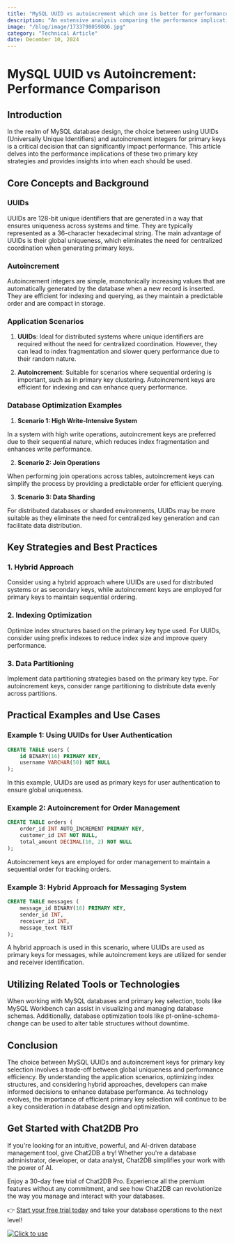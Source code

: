 ```yaml
---
title: "MySQL UUID vs autoincrement which one is better for performance"
description: "An extensive analysis comparing the performance implications of using UUIDs versus autoincrement for primary keys in MySQL databases."
image: "/blog/image/1733798059806.jpg"
category: "Technical Article"
date: December 10, 2024
---
```


# MySQL UUID vs Autoincrement: Performance Comparison


<Authors date="December 10, 2024">
  <Author name="Aiden Stone" link="https://chat2db.ai" />
</Authors>

## Introduction

In the realm of MySQL database design, the choice between using UUIDs (Universally Unique Identifiers) and autoincrement integers for primary keys is a critical decision that can significantly impact performance. This article delves into the performance implications of these two primary key strategies and provides insights into when each should be used.

## Core Concepts and Background

### UUIDs

UUIDs are 128-bit unique identifiers that are generated in a way that ensures uniqueness across systems and time. They are typically represented as a 36-character hexadecimal string. The main advantage of UUIDs is their global uniqueness, which eliminates the need for centralized coordination when generating primary keys.

### Autoincrement

Autoincrement integers are simple, monotonically increasing values that are automatically generated by the database when a new record is inserted. They are efficient for indexing and querying, as they maintain a predictable order and are compact in storage.

### Application Scenarios

1. **UUIDs**: Ideal for distributed systems where unique identifiers are required without the need for centralized coordination. However, they can lead to index fragmentation and slower query performance due to their random nature.

2. **Autoincrement**: Suitable for scenarios where sequential ordering is important, such as in primary key clustering. Autoincrement keys are efficient for indexing and can enhance query performance.

### Database Optimization Examples

1. **Scenario 1: High Write-Intensive System**

In a system with high write operations, autoincrement keys are preferred due to their sequential nature, which reduces index fragmentation and enhances write performance.

2. **Scenario 2: Join Operations**

When performing join operations across tables, autoincrement keys can simplify the process by providing a predictable order for efficient querying.

3. **Scenario 3: Data Sharding**

For distributed databases or sharded environments, UUIDs may be more suitable as they eliminate the need for centralized key generation and can facilitate data distribution.

## Key Strategies and Best Practices

### 1. **Hybrid Approach**

Consider using a hybrid approach where UUIDs are used for distributed systems or as secondary keys, while autoincrement keys are employed for primary keys to maintain sequential ordering.

### 2. **Indexing Optimization**

Optimize index structures based on the primary key type used. For UUIDs, consider using prefix indexes to reduce index size and improve query performance.

### 3. **Data Partitioning**

Implement data partitioning strategies based on the primary key type. For autoincrement keys, consider range partitioning to distribute data evenly across partitions.

## Practical Examples and Use Cases

### Example 1: Using UUIDs for User Authentication

```sql
CREATE TABLE users (
    id BINARY(16) PRIMARY KEY,
    username VARCHAR(50) NOT NULL
);
```

In this example, UUIDs are used as primary keys for user authentication to ensure global uniqueness.

### Example 2: Autoincrement for Order Management

```sql
CREATE TABLE orders (
    order_id INT AUTO_INCREMENT PRIMARY KEY,
    customer_id INT NOT NULL,
    total_amount DECIMAL(10, 2) NOT NULL
);
```

Autoincrement keys are employed for order management to maintain a sequential order for tracking orders.

### Example 3: Hybrid Approach for Messaging System

```sql
CREATE TABLE messages (
    message_id BINARY(16) PRIMARY KEY,
    sender_id INT,
    receiver_id INT,
    message_text TEXT
);
```

A hybrid approach is used in this scenario, where UUIDs are used as primary keys for messages, while autoincrement keys are utilized for sender and receiver identification.

## Utilizing Related Tools or Technologies

When working with MySQL databases and primary key selection, tools like MySQL Workbench can assist in visualizing and managing database schemas. Additionally, database optimization tools like pt-online-schema-change can be used to alter table structures without downtime.

## Conclusion

The choice between MySQL UUIDs and autoincrement keys for primary key selection involves a trade-off between global uniqueness and performance efficiency. By understanding the application scenarios, optimizing index structures, and considering hybrid approaches, developers can make informed decisions to enhance database performance. As technology evolves, the importance of efficient primary key selection will continue to be a key consideration in database design and optimization.


## Get Started with Chat2DB Pro

If you're looking for an intuitive, powerful, and AI-driven database management tool, give Chat2DB a try! Whether you're a database administrator, developer, or data analyst, Chat2DB simplifies your work with the power of AI.

Enjoy a 30-day free trial of Chat2DB Pro. Experience all the premium features without any commitment, and see how Chat2DB can revolutionize the way you manage and interact with your databases.

👉 [Start your free trial today](https://chat2db.ai/pricing) and take your database operations to the next level!


[![Click to use](/image/blog/bg/chat2db.jpg)](https://chat2db.ai/)
